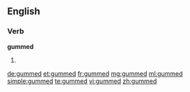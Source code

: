 ==English==

===Verb===
'''gummed'''

# {{past of|gum}}

[[de:gummed]]
[[et:gummed]]
[[fr:gummed]]
[[mg:gummed]]
[[ml:gummed]]
[[simple:gummed]]
[[te:gummed]]
[[vi:gummed]]
[[zh:gummed]]